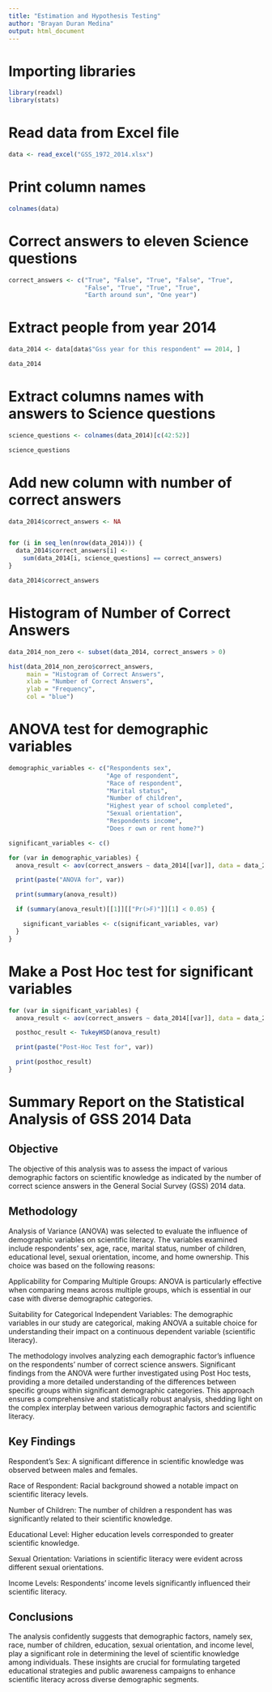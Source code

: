 ```yaml
---
title: "Estimation and Hypothesis Testing"
author: "Brayan Duran Medina"
output: html_document
---
```


# Importing libraries
```r
library(readxl)
library(stats)
```

# Read data from Excel file
```r
data <- read_excel("GSS_1972_2014.xlsx")
```

# Print column names
```r
colnames(data)
```

# Correct answers to eleven Science questions
```r
correct_answers <- c("True", "False", "True", "False", "True",
                     "False", "True", "True", "True",
                     "Earth around sun", "One year")
```

# Extract people from year 2014
```r
data_2014 <- data[data$"Gss year for this respondent" == 2014, ]

data_2014
```

# Extract columns names with answers to Science questions
```r
science_questions <- colnames(data_2014)[c(42:52)]

science_questions
```

# Add new column with number of correct answers
```r
data_2014$correct_answers <- NA


for (i in seq_len(nrow(data_2014))) {
  data_2014$correct_answers[i] <-
    sum(data_2014[i, science_questions] == correct_answers)
}

data_2014$correct_answers
```

# Histogram of Number of Correct Answers
```r
data_2014_non_zero <- subset(data_2014, correct_answers > 0)

hist(data_2014_non_zero$correct_answers,
     main = "Histogram of Correct Answers",
     xlab = "Number of Correct Answers",
     ylab = "Frequency",
     col = "blue")
```

# ANOVA test for demographic variables
```r

demographic_variables <- c("Respondents sex",
                           "Age of respondent",
                           "Race of respondent",
                           "Marital status",
                           "Number of children",
                           "Highest year of school completed",
                           "Sexual orientation",
                           "Respondents income",
                           "Does r own or rent home?")

significant_variables <- c()

for (var in demographic_variables) {
  anova_result <- aov(correct_answers ~ data_2014[[var]], data = data_2014)

  print(paste("ANOVA for", var))

  print(summary(anova_result))

  if (summary(anova_result)[[1]][["Pr(>F)"]][1] < 0.05) {

    significant_variables <- c(significant_variables, var)
  }
}
```

# Make a Post Hoc test for significant variables
```r

for (var in significant_variables) {
  anova_result <- aov(correct_answers ~ data_2014[[var]], data = data_2014)

  posthoc_result <- TukeyHSD(anova_result)

  print(paste("Post-Hoc Test for", var))

  print(posthoc_result)
}
```

# Summary Report on the Statistical Analysis of GSS 2014 Data

## Objective

The objective of this analysis was to assess the impact of various demographic factors on scientific knowledge as indicated by the number of correct science answers in the General Social Survey (GSS) 2014 data.

## Methodology

Analysis of Variance (ANOVA) was selected to evaluate the influence of demographic variables on scientific literacy. The variables examined include respondents’ sex, age, race, marital status, number of children, educational level, sexual orientation, income, and home ownership. This choice was based on the following reasons:

Applicability for Comparing Multiple Groups: ANOVA is particularly effective when comparing means across multiple groups, which is essential in our case with diverse demographic categories.

Suitability for Categorical Independent Variables: The demographic variables in our study are categorical, making ANOVA a suitable choice for understanding their impact on a continuous dependent variable (scientific literacy).

The methodology involves analyzing each demographic factor's influence on the respondents' number of correct science answers. Significant findings from the ANOVA were further investigated using Post Hoc tests, providing a more detailed understanding of the differences between specific groups within significant demographic categories. This approach ensures a comprehensive and statistically robust analysis, shedding light on the complex interplay between various demographic factors and scientific literacy.

## Key Findings

Respondent's Sex: A significant difference in scientific knowledge was observed between males and females.

Race of Respondent: Racial background showed a notable impact on scientific literacy levels.

Number of Children: The number of children a respondent has was significantly related to their scientific knowledge.

Educational Level: Higher education levels corresponded to greater scientific knowledge.

Sexual Orientation: Variations in scientific literacy were evident across different sexual orientations.

Income Levels: Respondents' income levels significantly influenced their scientific literacy.

## Conclusions

The analysis confidently suggests that demographic factors, namely sex, race, number of children, education, sexual orientation, and income level, play a significant role in determining the level of scientific knowledge among individuals. These insights are crucial for formulating targeted educational strategies and public awareness campaigns to enhance scientific literacy across diverse demographic segments.